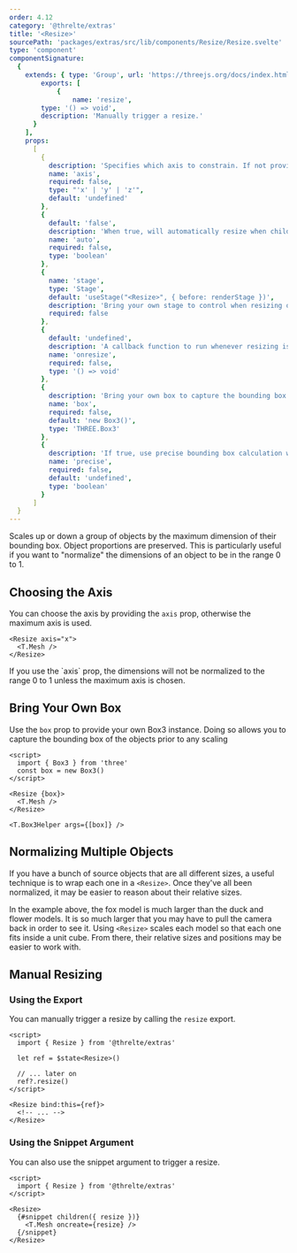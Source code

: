 ```yaml
---
order: 4.12
category: '@threlte/extras'
title: '<Resize>'
sourcePath: 'packages/extras/src/lib/components/Resize/Resize.svelte'
type: 'component'
componentSignature:
  {
    extends: { type: 'Group', url: 'https://threejs.org/docs/index.html#api/en/objects/Group' },
		exports: [
			{
				name: 'resize',
        type: '() => void',
        description: 'Manually trigger a resize.'
      }
    ],
    props:
      [
        {
          description: 'Specifies which axis to constrain. If not provided, the maximum axis is used.',
          name: 'axis',
          required: false,
          type: "'x' | 'y' | 'z'",
          default: 'undefined'
        },
        {
          default: 'false',
          description: 'When true, will automatically resize when children are added or removed.',
          name: 'auto',
          required: false,
          type: 'boolean'
        },
        {
          name: 'stage',
          type: 'Stage',
          default: 'useStage("<Resize>", { before: renderStage })',
          description: 'Bring your own stage to control when resizing occurs. If not provided, resizing will occur before the main render stage.',
          required: false
        },
        {
          default: 'undefined',
          description: 'A callback function to run whenever resizing is done.',
          name: 'onresize',
          required: false,
          type: '() => void'
        },
        {
          description: 'Bring your own box to capture the bounding box.',
          name: 'box',
          required: false,
          default: 'new Box3()',
          type: 'THREE.Box3'
        },
        {
          description: 'If true, use precise bounding box calculation when resizing',
          name: 'precise',
          required: false,
          default: 'undefined',
          type: 'boolean'
        }
      ]
  }
---
```


Scales up or down a group of objects by the maximum dimension of their bounding
box. Object proportions are preserved. This is particularly useful if you want
to "normalize" the dimensions of an object to be in the range 0 to 1.

<Example path="extras/resize/plugin" />

## Choosing the Axis

You can choose the axis by providing the `axis` prop, otherwise the maximum axis
is used.

```svelte
<Resize axis="x">
  <T.Mesh />
</Resize>
```

<Tip type="warning">
  If you use the `axis` prop, the dimensions will not be normalized to the range 0 to 1 unless the
  maximum axis is chosen.
</Tip>

## Bring Your Own Box

Use the `box` prop to provide your own Box3 instance. Doing so allows you to
capture the bounding box of the objects prior to any scaling

```svelte
<script>
  import { Box3 } from 'three'
  const box = new Box3()
</script>

<Resize {box}>
  <T.Mesh />
</Resize>

<T.Box3Helper args={[box]} />
```

## Normalizing Multiple Objects

If you have a bunch of source objects that are all different sizes, a useful
technique is to wrap each one in a `<Resize>`. Once they've all been normalized,
it may be easier to reason about their relative sizes.

<Example path="extras/resize/multiple-objects" />

In the example above, the fox model is much larger than the duck and flower models. It is so much larger that you may have to pull the camera back in order to see it. Using `<Resize>` scales each model so that each one fits inside a unit cube. From there, their relative sizes and positions may be easier to work with.

## Manual Resizing

### Using the Export

You can manually trigger a resize by calling the `resize` export.

```svelte title="Scene.svelte"
<script>
  import { Resize } from '@threlte/extras'

  let ref = $state<Resize>()

  // ... later on
  ref?.resize()
</script>

<Resize bind:this={ref}>
  <!-- ... -->
</Resize>
```

### Using the Snippet Argument

You can also use the snippet argument to trigger a resize.

```svelte title="Scene.svelte"
<script>
  import { Resize } from '@threlte/extras'
</script>

<Resize>
  {#snippet children({ resize })}
    <T.Mesh oncreate={resize} />
  {/snippet}
</Resize>
```
